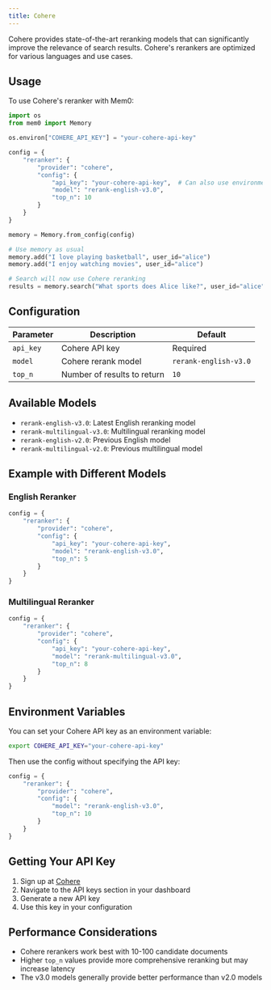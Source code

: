 ```yaml
---
title: Cohere
---
```


Cohere provides state-of-the-art reranking models that can significantly improve the relevance of search results. Cohere's rerankers are optimized for various languages and use cases.

## Usage

To use Cohere's reranker with Mem0:

```python
import os
from mem0 import Memory

os.environ["COHERE_API_KEY"] = "your-cohere-api-key"

config = {
    "reranker": {
        "provider": "cohere",
        "config": {
            "api_key": "your-cohere-api-key",  # Can also use environment variable
            "model": "rerank-english-v3.0",
            "top_n": 10
        }
    }
}

memory = Memory.from_config(config)

# Use memory as usual
memory.add("I love playing basketball", user_id="alice")
memory.add("I enjoy watching movies", user_id="alice")

# Search will now use Cohere reranking
results = memory.search("What sports does Alice like?", user_id="alice")
```

## Configuration

| Parameter | Description | Default |
|-----------|-------------|---------|
| `api_key` | Cohere API key | Required |
| `model` | Cohere rerank model | `rerank-english-v3.0` |
| `top_n` | Number of results to return | `10` |

## Available Models

- `rerank-english-v3.0`: Latest English reranking model
- `rerank-multilingual-v3.0`: Multilingual reranking model
- `rerank-english-v2.0`: Previous English model
- `rerank-multilingual-v2.0`: Previous multilingual model

## Example with Different Models

### English Reranker
```python
config = {
    "reranker": {
        "provider": "cohere",
        "config": {
            "api_key": "your-cohere-api-key",
            "model": "rerank-english-v3.0",
            "top_n": 5
        }
    }
}
```

### Multilingual Reranker
```python
config = {
    "reranker": {
        "provider": "cohere",
        "config": {
            "api_key": "your-cohere-api-key",
            "model": "rerank-multilingual-v3.0",
            "top_n": 8
        }
    }
}
```

## Environment Variables

You can set your Cohere API key as an environment variable:

```bash
export COHERE_API_KEY="your-cohere-api-key"
```

Then use the config without specifying the API key:

```python
config = {
    "reranker": {
        "provider": "cohere",
        "config": {
            "model": "rerank-english-v3.0",
            "top_n": 10
        }
    }
}
```

## Getting Your API Key

1. Sign up at [Cohere](https://cohere.ai/)
2. Navigate to the API keys section in your dashboard
3. Generate a new API key
4. Use this key in your configuration

## Performance Considerations

- Cohere rerankers work best with 10-100 candidate documents
- Higher `top_n` values provide more comprehensive reranking but may increase latency
- The v3.0 models generally provide better performance than v2.0 models